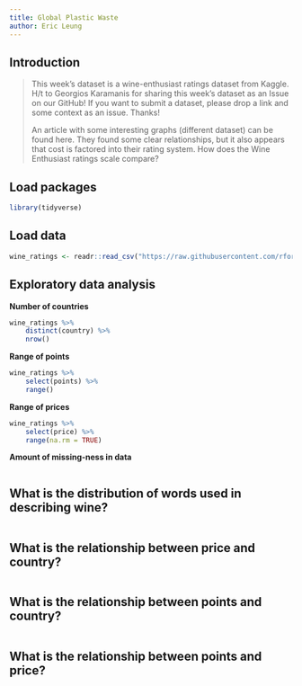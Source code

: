 ```yaml
---
title: Global Plastic Waste
author: Eric Leung
---
```


## Introduction

> This week's dataset is a wine-enthusiast ratings dataset from Kaggle. H/t to
> Georgios Karamanis for sharing this week's dataset as an Issue on our GitHub!
> If you want to submit a dataset, please drop a link and some context as an
> issue. Thanks!
>
> An article with some interesting graphs (different dataset) can be found here.
> They found some clear relationships, but it also appears that cost is factored
> into their rating system. How does the Wine Enthusiast ratings scale compare?

## Load packages

```r
library(tidyverse)
```

## Load data

```r
wine_ratings <- readr::read_csv("https://raw.githubusercontent.com/rfordatascience/tidytuesday/master/data/2019/2019-05-28/winemag-data-130k-v2.csv")
```

## Exploratory data analysis

**Number of countries**

```r
wine_ratings %>%
    distinct(country) %>%
    nrow()
```

**Range of points**

```r
wine_ratings %>%
    select(points) %>%
    range()
```

**Range of prices**

```r
wine_ratings %>%
    select(price) %>%
    range(na.rm = TRUE)
```

**Amount of missing-ness in data**

```r

```

## What is the distribution of words used in describing wine?

```r

```

## What is the relationship between price and country?

```r

```

## What is the relationship between points and country?

```r

```

## What is the relationship between points and price?

```r

```
